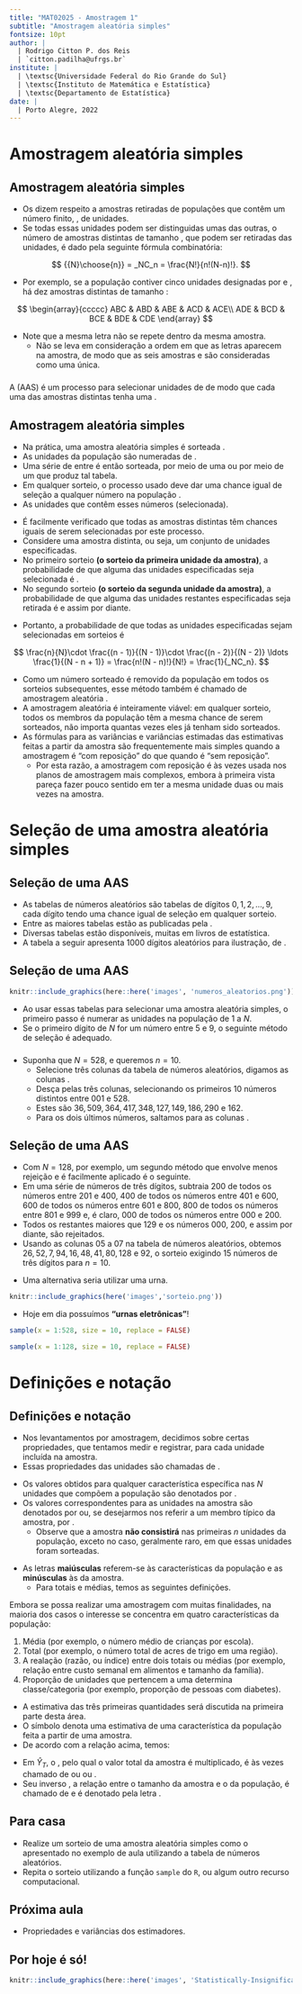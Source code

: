 ```yaml
---
title: "MAT02025 - Amostragem 1"
subtitle: "Amostragem aleatória simples"
fontsize: 10pt
author: |
  | Rodrigo Citton P. dos Reis
  | `citton.padilha@ufrgs.br`
institute: |
  | \textsc{Universidade Federal do Rio Grande do Sul}
  | \textsc{Instituto de Matemática e Estatística}
  | \textsc{Departamento de Estatística}
date: |
  | Porto Alegre, 2022
---
```


# Amostragem aleatória simples

## Amostragem aleatória simples {.allowframebreaks}

- Os \structure{levantamentos por amostragem} dizem respeito a amostras retiradas de populações que contêm um número finito, \structure{$N$}, de unidades.
- Se todas essas unidades podem ser distinguidas umas das outras, o número de amostras distintas de tamanho \structure{$n$}, que podem ser retiradas das \structure{$N$} unidades, é dado pela seguinte fórmula combinatória:

$$
{{N}\choose{n}} = _NC_n = \frac{N!}{n!(N-n)!}.
$$

\framebreak

- Por exemplo, se a população contiver cinco unidades designadas por \structure{$A, B, C, D$} e \structure{$E$}, há dez amostras distintas de tamanho \structure{$3$}:

$$
\begin{array}{ccccc}
ABC & ABD & ABE & ACD & ACE\\
ADE & BCD & BCE & BDE & CDE
\end{array}
$$

- Note que a mesma letra não se repete dentro da mesma amostra.
    + Não se leva em consideração a ordem em que as letras aparecem na amostra, de modo que as seis amostras \structure{$ABC, ACB, BAC, BCA, CAB$} e \structure{$CBA$} são consideradas como uma única.

\framebreak

###

A \structure{amostragem aleatória simples}\footnote{Também conhecida como {\bf amostragem casual simples} ou {\bf amostragem acidental irrestrita}} (AAS) é um processo para selecionar \structure{$n$} unidades de \structure{$N$} de modo que cada uma das \structure{$_NC_n$} amostras distintas tenha uma \structure{chance igual de ser extraída}.

## Amostragem aleatória simples {.allowframebreaks}

- Na prática, uma amostra aleatória simples é sorteada \structure{unidade por unidade}.
- As unidades da população são numeradas de \structure{$1\ \mbox{a}\ N$}.
- Uma série de \structure{números aleatórios} entre \structure{$1\ \mbox{e}\ N$} é então sorteada, por meio de uma \structure{tabela de números aleatórios} ou por meio de um \structure{programa de computador} que produz tal tabela.
- Em qualquer sorteio, o processo usado deve dar uma chance igual de seleção a qualquer número na população \structure{ainda não sorteado}.
- As unidades que contêm esses \structure{$n$} números \structure{constituem a amostra} (selecionada).

\framebreak

- É facilmente verificado que todas as \structure{$_NC_n$} amostras distintas têm chances iguais de serem selecionadas por este processo.
- Considere uma amostra distinta, ou seja, um conjunto de \structure{$n$} unidades especificadas.
- No primeiro sorteio __(o sorteio da primeira unidade da amostra)__, a probabilidade de que alguma das \structure{$n$} unidades especificadas seja selecionada é \structure{$n/N$}.
- No segundo sorteio __(o sorteio da segunda unidade da amostra)__, a probabilidade de que alguma das unidades restantes \structure{$(n -1)$} especificadas seja retirada é \structure{$(n -1)/( N- 1)$} e assim por diante.

\framebreak

- Portanto, a probabilidade de que todas as \structure{$n$} unidades especificadas sejam selecionadas em \structure{$n$} sorteios é

$$
\frac{n}{N}\cdot \frac{(n - 1)}{(N - 1)}\cdot \frac{(n - 2)}{(N - 2)} \ldots  \frac{1}{(N - n + 1)} = \frac{n!(N - n)!}{N!} = \frac{1}{_NC_n}.
$$

\framebreak

- Como um número sorteado é removido da população em todos os sorteios subsequentes, esse método também é chamado de amostragem aleatória \structure{sem reposição}.
- A amostragem aleatória \structure{com reposição} é inteiramente viável: em qualquer sorteio, todos os \structure{$N$} membros da população têm a mesma chance de serem sorteados, não importa quantas vezes eles já tenham sido sorteados.
- As fórmulas para as variâncias e variâncias estimadas das estimativas feitas a partir da amostra são frequentemente mais simples quando a amostragem é "com reposição" do que quando é "sem reposição".
    + Por esta razão, a amostragem com reposição é às vezes usada nos planos de amostragem mais complexos, embora à primeira vista pareça fazer pouco sentido em ter a mesma unidade duas ou mais vezes na amostra.

# Seleção de uma amostra aleatória simples

## Seleção de uma AAS {.allowframebreaks}

- As tabelas de números aleatórios são tabelas de dígitos $0, 1, 2, \ldots, 9$, cada dígito tendo uma chance igual de seleção em qualquer sorteio.
- Entre as maiores tabelas estão as publicadas pela \structure{Rand Corporation (1955)}\footnote{Rand Corporation (1955). {\bf A Million Random Digits}. Free Press, Glencoe, III.}.
- Diversas tabelas estão disponíveis, muitas em livros de estatística.
- A tabela a seguir apresenta 1000 dígitos aleatórios para ilustração, de \structure{Snedecor e Cochran (1967)}\footnote{Snedecor, G. W., and Cochran, W. G. (1967). {\bf Statistical Methods. Iowa State University Press, Ames,
Iowa}, sixth edition.}.

## Seleção de uma AAS {.allowframebreaks}

```r

knitr::include_graphics(here::here('images', 'numeros_aleatorios.png'))

```

\framebreak

- Ao usar essas tabelas para selecionar uma amostra aleatória simples, o primeiro passo é numerar as unidades na população de $1$ a $N$.
- Se o primeiro dígito de $N$ for um número entre $5$ e $9$, o seguinte método de seleção é adequado.

### 
- Suponha que $N = 528$, e queremos $n = 10$.
    + Selecione três colunas da tabela de números aleatórios, digamos as colunas \structure{25 a 27}.
    + Desça pelas três colunas, selecionando os primeiros $10$ números distintos entre $001$ e $528$.
    + Estes são $36, 509, 364, 417 , 348, 127, 149, 186, 290$ e $162$.
    + Para os dois últimos números, saltamos para as colunas \structure{30 a 32}.

## Seleção de uma AAS {.allowframebreaks}

- Com $N = 128$, por exemplo, um segundo método que envolve menos rejeição e é facilmente aplicado é o seguinte.
- Em uma série de números de três dígitos, subtraia 200 de todos os números entre 201 e 400, 400 de todos os números entre 401 e 600, 600 de todos os números entre 601 e 800, 800 de todos os números entre 801 e 999 e, é claro, 000 de todos os números entre 000 e 200.
- Todos os restantes maiores que 129 e os números 000, 200, e assim por diante, são rejeitados.
- Usando as colunas 05 a 07 na tabela de números aleatórios, obtemos $26, 52, 7, 94, 16, 48, 41, 80, 128$ e $92$, o sorteio exigindo 15 números de três dígitos para $n = 10$.

\framebreak

- Uma alternativa seria utilizar uma urna.

```r
knitr::include_graphics(here('images','sorteio.png'))
```

\framebreak

- Hoje em dia possuímos __"urnas eletrônicas"__!

```r

sample(x = 1:528, size = 10, replace = FALSE)

sample(x = 1:128, size = 10, replace = FALSE)

```

# Definições e notação

## Definições e notação {.allowframebreaks}

- Nos levantamentos por amostragem, decidimos sobre certas propriedades, que tentamos medir e registrar, para cada unidade incluída na amostra.
- Essas propriedades das unidades são chamadas de \structure{características}.

\framebreak

- Os valores obtidos para qualquer característica específica nas $N$ unidades que compõem a população são denotados por \structure{$Y_1, Y_2, \ldots, Y_N$}.
- Os valores correspondentes para as unidades na amostra são denotados por \structure{$Y_1, Y_2, \ldots, Y_n$} ou, se desejarmos nos referir a um membro típico da amostra, por \structure{$Y_i\ (i = 1, 2, \ldots, n)$}.
    + Observe que a amostra __não consistirá__ nas primeiras $n$ unidades da população, exceto no caso, geralmente raro, em que essas unidades foram sorteadas.

\framebreak

- As letras __maiúsculas__ referem-se às características da população e as __minúsculas__ às da amostra.
    + Para totais e médias, temos as seguintes definições.

\scriptsize

\begin{table}[]
\begin{tabular}{lcc}
\hline
Característica & População & Amostra \\
\hline
Total              & $Y_T = \sum_{i = 1}^N{Y_i} = Y_1 + Y_2 + \ldots + Y_N$ & $y_T = \sum_{i = 1}^n{Y_i} = Y_1 + Y_2 + \ldots + Y_n$ \\
 &  &  \\
Média        &  $\overline{Y} = \frac{\sum_{i = 1}^N{Y_i}}{N} = \frac{Y_1 + Y_2 + \ldots + Y_N}{N}$ & $\overline{y} = \frac{\sum_{i = 1}^n{Y_i}}{n} = \frac{Y_1 + Y_2 + \ldots + Y_n}{n}$\\
\hline
\end{tabular}
\end{table}

\framebreak

\normalsize

Embora se possa realizar uma amostragem com muitas finalidades, na maioria dos casos o interesse se concentra em quatro características da população:

1. Média \structure{$= \overline{Y}$} (por exemplo, o número médio de crianças por escola).
2. Total \structure{$= Y_T$} (por exemplo, o número total de acres de trigo em uma região).
3. A realação (razão, ou índice) entre dois totais ou médias \structure{$R = Y_T/X_T = \overline{Y}/\overline{X}$} (por exemplo, relação entre custo semanal em alimentos e tamanho da família).
4. Proporção de unidades que pertencem a uma determina classe/categoria (por exemplo, proporção de pessoas com diabetes).

\framebreak

- A estimativa das três primeiras quantidades será discutida na primeira parte desta área.
- O símbolo \structure{``$\ \hat{}\ $''} denota uma estimativa de uma característica da população feita a partir de uma amostra.
- De acordo com a relação acima, temos:

\begin{table}[]
\begin{tabular}{lll}
\hline
 &  & Representação da estimativa \\
\hline
Média da população $\overline{Y}$ & & $\displaystyle{\hat{\overline{Y}} = \overline{y} = \sum_{i=1}^n{Y_i}/n}$ \\
Total da população $Y_T$ & & $\displaystyle{\hat{Y}_T = N\overline{y} = N\sum_{i=1}^n{Y_i}/n}$ \\
Índice da população $R$ & & $\displaystyle{\hat{R} = \sum_{i=1}^n{Y_i}/\sum_{i=1}^n{X_i}}$ \\
\hline
\end{tabular}
\end{table}

\framebreak

- Em $\hat{Y}_T$, o \structure{fator $N/n$}, pelo qual o valor total da amostra é multiplicado, é às vezes chamado de \structure{fator de expansão} ou \structure{crescimento} ou \structure{de inflação}.
- Seu inverso \structure{$n/N$}, a relação entre o tamanho da amostra e o da população, é chamado de \structure{fração de amostragem} e é denotado pela letra \structure{$f$}.

## Para casa

- Realize um sorteio de uma amostra aleatória simples como o apresentado no exemplo de aula utilizando a tabela de números aleatórios.
- Repita o sorteio utilizando a função `sample` do `R`, ou algum outro recurso computacional.

## Próxima aula

- Propriedades e variâncias dos estimadores.

## Por hoje é só!

\begin{center}
{\bf Bons estudos!}
\end{center}

```r

knitr::include_graphics(here::here('images', 'Statistically-Insignificant-barras.jpg'))

```

